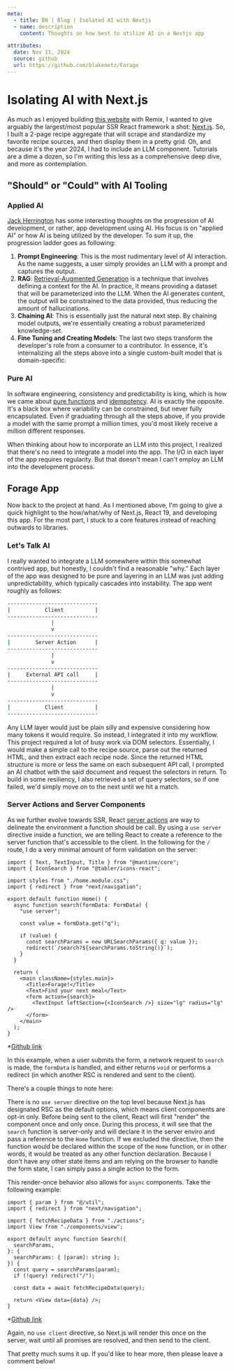 ```yaml
---
meta:
  - title: BN | Blog | Isolated AI with Nextjs
  - name: description
    content: Thoughts on how best to utilize AI in a Nextjs app

attributes:
  date: Nov 11, 2024
  source: github
  url: https://github.com/blakenetz/Forage
---
```


# Isolating AI with Next.js

As much as I enjoyed building
[this website](https://github.com/blakenetz/portfolio) with Remix, I wanted to
give arguably the largest/most popular SSR React framework a shot:
[Next.js](https://nextjs.org/). So, I built a 2-page recipe aggregate that will
scrape and standardize my favorite recipe sources, and then display them in a
pretty grid. Oh, and because it's the year 2024, I had to include an LLM
component. Tutorials are a dime a dozen, so I'm writing this less as a
comprehensive deep dive, and more as contemplation.

## "Should" or "Could" with AI Tooling

### Applied AI

[Jack Herrington](https://www.youtube.com/watch?v=egUNQ1pvkYs&t=626s) has some
interesting thoughts on the progression of AI development, or rather, app
development using AI. His focus is on "applied AI" or how AI is being utilized
by the developer. To sum it up, the progression ladder goes as following:

1. **Prompt Engineering**: This is the most rudimentary level of AI interaction.
   As the name suggests, a user simply provides an LLM with a prompt and
   captures the output.
2. **RAG**:
   [Retrieval-Augmented Generation](https://blogs.nvidia.com/blog/what-is-retrieval-augmented-generation/)
   is a technique that involves defining a context for the AI. In practice, it
   means providing a dataset that will be parameterized into the LLM. When the
   AI generates content, the output will be constrained to the data provided,
   thus reducing the amount of hallucinations.
3. **Chaining AI**: This is essentially just the natural next step. By chaining
   model outputs, we're essentially creating a robust parameterized
   knowledge-set.
4. **Fine Tuning and Creating Models**: The last two steps transform the
   developer's role from a consumer to a contributor. In essence, it's
   internalizing all the steps above into a single custom-built model that is
   domain-specific.

### Pure AI

In software engineering, consistency and predictability is king, which is how we
came about [pure functions](https://en.wikipedia.org/wiki/Pure_function) and
[idempotency](https://en.wikipedia.org/wiki/Idempotence). AI is exactly the
opposite. It's a black box where variability can be constrained, but never fully
encapsulated. Even if graduating through all the steps above, if you provide a
model with the same prompt a million times, you'd most likely receive a million
different responses.

When thinking about how to incorporate an LLM into this project, I realized that
there's no need to integrate a model into the app. The I/O in each layer of the
app requires regularity. But that doesn't mean I can't employ an LLM into the
development process.

## Forage App

Now back to the project at hand. As I mentioned above, I'm going to give a quick
highlight to the how/what/why of Next.js, React 19, and developing this app. For
the most part, I stuck to a core features instead of reaching outwards to
libraries.

### Let's Talk AI

I really wanted to integrate a LLM somewhere within this somewhat contrived app,
but honestly, I couldn't find a reasonable "why." Each layer of the app was
designed to be pure and layering in an LLM was just adding unpredictability,
which typically cascades into instability. The app went roughly as follows:

```bash no-copy
-----------------------------
|           Client          |
-----------------------------
              |
              v
-----------------------------
|        Server Action      |
-----------------------------
              |
              v
-----------------------------
|     External API call     |
-----------------------------
              |
              v
-----------------------------
|           Client          |
-----------------------------
```

Any LLM layer would just be plain silly and expensive considering how many
tokens it would require. So instead, I integrated it into my workflow. This
project required a lot of busy work via DOM selectors. Essentially, I would make
a simple call to the recipe source, parse out the returned HTML, and then
extract each recipe node. Since the returned HTML structure is more or less the
same on each subsequent API call, I prompted an AI chatbot with the said
document and request the selectors in return. To build in some resiliency, I
also retrieved a set of query selectors, so if one failed, we'd simply move on
to the next until we hit a match.

### Server Actions and Server Components

As we further evolve towards SSR, React
[server actions](https://react.dev/reference/rsc/server-actions) are way to
delineate the environment a function should be call. By using a `use server`
directive inside a function, we are telling React to create a reference to the
server function that's accessible to the client. In the following for the `/`
route, I do a very minimal amount of form validation on the server:

```tsx
import { Text, TextInput, Title } from "@mantine/core";
import { IconSearch } from "@tabler/icons-react";

import styles from "./home.module.css";
import { redirect } from "next/navigation";

export default function Home() {
  async function search(formData: FormData) {
    "use server";

    const value = formData.get("q");

    if (value) {
      const searchParams = new URLSearchParams({ q: value });
      redirect(`/search?${searchParams.toString()}`);
    }
  }

  return (
    <main className={styles.main}>
      <Title>Forage!</Title>
      <Text>Find your next meal</Text>
      <form action={search}>
        <TextInput leftSection={<IconSearch />} size="lg" radius="lg" />
      </form>
    </main>
  );
}
```

\*[Github link](https://github.com/blakenetz/Forage/blob/main/app/page.tsx)

In this example, when a user submits the form, a network request to `search` is
made, the `formData` is handled, and either returns `void` or performs a
redirect (in which another RSC is rendered and sent to the client).

There's a couple things to note here:

There is no `use server` directive on the top level because Next.js has
designated RSC as the default options, which means client components are opt-in
only. Before being sent to the client, React will first "render" the component
once and only once. During this process, it will see that the `search` function
is server-only and will declare it in the server enviro and pass a reference to
the `Home` function. If we excluded the directive, then the function would be
declared within the scope of the `Home` function, or in other words, it would be
treated as any other function declaration. Because I don't have any other state
items and am relying on the browser to handle the form state, I can simply pass
a single action to the form.

This render-once behavior also allows for `async` components. Take the following
example:

```tsx
import { param } from "@/util";
import { redirect } from "next/navigation";

import { fetchRecipeData } from "./actions";
import View from "./components/view";

export default async function Search({
  searchParams,
}: {
  searchParams: { [param]: string };
}) {
  const query = searchParams[param];
  if (!query) redirect("/");

  const data = await fetchRecipeData(query);

  return <View data={data} />;
}
```

\*[Github link](https://github.com/blakenetz/Forage/blob/main/app/search/page.tsx)

Again, no `use client` directive, so Next.js will render this once on the
server, wait until all promises are resolved, and then send to the client.

That pretty much sums it up. If you'd like to hear more, then please leave a
comment below!
